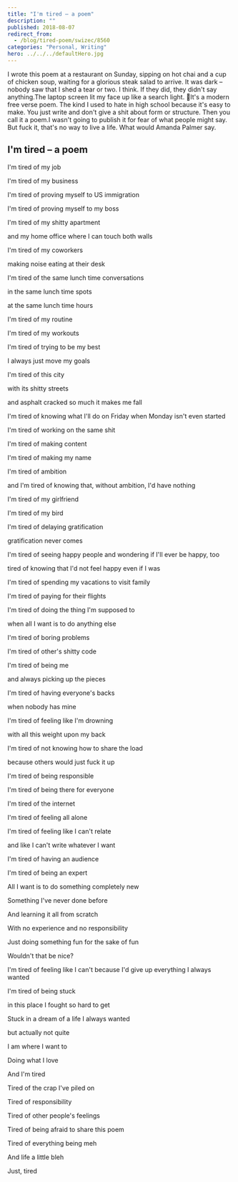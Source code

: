 ```yaml
---
title: "I'm tired – a poem"
description: ""
published: 2018-08-07
redirect_from:
  - /blog/tired-poem/swizec/8560
categories: "Personal, Writing"
hero: ../../../defaultHero.jpg
---
```


I wrote this poem at a restaurant on Sunday, sipping on hot chai and a cup of chicken soup, waiting for a glorious steak salad to arrive. It was dark – nobody saw that I shed a tear or two. I think. If they did, they didn't say anything.The laptop screen lit my face up like a search light. 🤔It's a modern free verse poem. The kind I used to hate in high school because it's easy to make. You just write and don't give a shit about form or structure. Then you call it a poem.I wasn't going to publish it for fear of what people might say. But fuck it, that's no way to live a life. What would Amanda Palmer say.

## I'm tired – a poem

I'm tired of my job

I'm tired of my business

I'm tired of proving myself to US immigration

I'm tired of proving myself to my boss

I'm tired of my shitty apartment

and my home office where I can touch both walls

I'm tired of my coworkers

making noise eating at their desk

I'm tired of the same lunch time conversations

in the same lunch time spots

at the same lunch time hours

I'm tired of my routine

I'm tired of my workouts

I'm tired of trying to be my best

I always just move my goals

I'm tired of this city

with its shitty streets

and asphalt cracked so much it makes me fall

I'm tired of knowing what I'll do on Friday when Monday isn't even started

I'm tired of working on the same shit

I'm tired of making content

I'm tired of making my name

I'm tired of ambition

and I'm tired of knowing that, without ambition, I'd have nothing

I'm tired of my girlfriend

I'm tired of my bird

I'm tired of delaying gratification

gratification never comes

I'm tired of seeing happy people and wondering if I'll ever be happy, too

tired of knowing that I'd not feel happy even if I was

I'm tired of spending my vacations to visit family

I'm tired of paying for their flights

I'm tired of doing the thing I'm supposed to

when all I want is to do anything else

I'm tired of boring problems

I'm tired of other's shitty code

I'm tired of being me

and always picking up the pieces

I'm tired of having everyone's backs

when nobody has mine

I'm tired of feeling like I'm drowning

with all this weight upon my back

I'm tired of not knowing how to share the load

because others would just fuck it up

I'm tired of being responsible

I'm tired of being there for everyone

I'm tired of the internet

I'm tired of feeling all alone

I'm tired of feeling like I can't relate

and like I can't write whatever I want

I'm tired of having an audience

I'm tired of being an expert

All I want is to do something completely new

Something I've never done before

And learning it all from scratch

With no experience and no responsibility

Just doing something fun for the sake of fun

Wouldn't that be nice?

I'm tired of feeling like I can't because I'd give up everything I always wanted

I'm tired of being stuck

in this place I fought so hard to get

Stuck in a dream of a life I always wanted

but actually not quite

I am where I want to

Doing what I love

And I'm tired

Tired of the crap I've piled on

Tired of responsibility

Tired of other people's feelings

Tired of being afraid to share this poem

Tired of everything being meh

And life a little bleh

Just, tired

